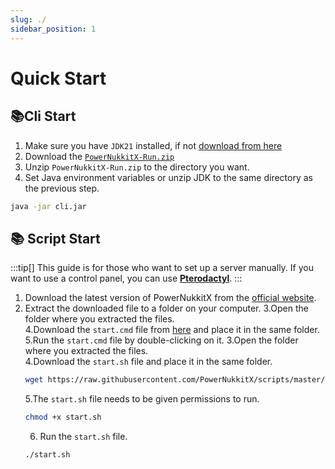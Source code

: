```yaml
---
slug: ./
sidebar_position: 1
---
```

# Quick Start
## 📚Cli Start
1. Make sure you have `JDK21` installed, if not [download from here](https://www.graalvm.org/downloads)
2. Download
   the [`PowerNukkitX-Run.zip`](https://github.com/PowerNukkitX/PowerNukkitX/releases/download/nightly-build/powernukkitx-run.zip)
3. Unzip `PowerNukkitX-Run.zip` to the directory you want.
4. Set Java environment variables or unzip JDK to the same directory as the previous step.
```sh
java -jar cli.jar
```

## 📚 Script Start

:::tip[]
This guide is for those who want to set up a server manually. If you want to use a control panel, you can use **[Pterodactyl](/pterodactyl)**.
:::

1. Download the latest version of PowerNukkitX from the [official website](https://v2.powernukkitx.com/).
2. Extract the downloaded file to a folder on your computer.
   <Tabs>
   <TabItem value="Windows">
   3.Open the folder where you extracted the files.  
   4.Download the `start.cmd` file from [here](https://raw.githubusercontent.com/PowerNukkitX/scripts/master/start.cmd) and place it in the same folder.  
   5.Run the `start.cmd` file by double-clicking on it.
   </TabItem>
   <TabItem value="Linux">
   3.Open the folder where you extracted the files.  
   4.Download the `start.sh` file and place it in the same folder.  
   ```bash
   wget https://raw.githubusercontent.com/PowerNukkitX/scripts/master/start.sh
   ```
   5.The `start.sh` file needs to be given permissions to run.
   ```bash
   chmod +x start.sh
   ```
   6. Run the `start.sh` file.
   ```bash
   ./start.sh
   ```
   </TabItem>
   </Tabs>
